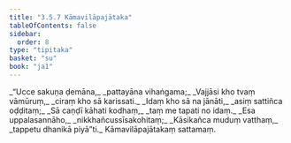 ```yaml
---
title: "3.5.7 Kāmavilāpajātaka"
tableOfContents: false
sidebar:
  order: 8
type: "tipitaka"
basket: "su"
book: "ja1"
---
```



<DynamicBreadcrumb />

<Division number="139" book="ja1" bookNo="22" page="220">

<Paragraph number="862" type="verses" book="ja1">
_“Ucce sakuṇa ḍemāna,_  
_pattayāna vihaṅgama;_  
_Vajjāsi kho tvaṃ vāmūruṃ,_  
_ciraṃ kho sā karissati._  

</Paragraph>

</Division>
<Division number="140" book="ja1" bookNo="22" page="220">

<Paragraph number="863" type="verses" book="ja1">
_Idaṃ kho sā na jānāti,_  
_asiṃ sattiñca oḍḍitaṃ;_  
_Sā caṇḍī kāhati kodhaṃ,_  
_taṃ me tapati no idaṃ._  

</Paragraph>

</Division>
<Division number="141" book="ja1" bookNo="22" page="293">

<Paragraph number="864" type="verses" book="ja1">
_Esa uppalasannāho,_  
_nikkhañcussīsakohitaṃ;_  
_Kāsikañca muduṃ vatthaṃ,_  
_tappetu dhanikā piyā”ti._  


</Paragraph>
</Division>

<Paragraph number="865" type="center" book="ja1">
Kāmavilāpajātakaṃ sattamaṃ.
</Paragraph>
